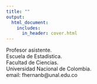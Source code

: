 ```yaml
---
title: ""
output:
  html_document:
    includes:
      in_header: cover.html
---
```


Profesor asistente.  
Escuela de Estadística.  
Facultad de Ciencias.  
Universidad Nacional de Colombia.  
email: fhernanb@unal.edu.co